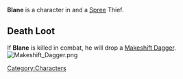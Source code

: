 {{Character
| race = Human
| location = Havaria - Murder Bay
| faction = spree
| title = Thief
}}

{{quote|Apparently Blane once dreamed of being a monster hunter, so his life satisfaction is undoubtedly not high.|Blane's Compendium Description}}'''Blane''' is a character in {{Gamename}} and a [[Spree]] Thief.

== Death Loot ==
If '''Blane''' is killed in combat, he will drop a [[Makeshift Dagger]].
[[File:Makeshift Dagger.png|none|thumb]]
[[Category:Characters]]